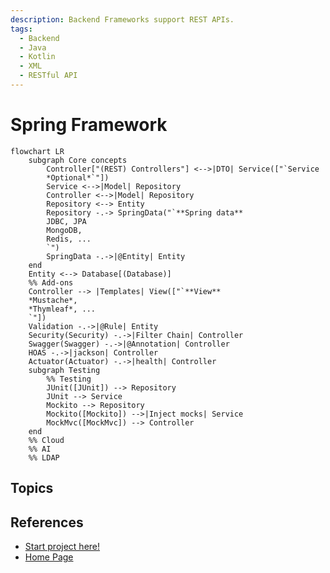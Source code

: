```yaml
---
description: Backend Frameworks support REST APIs.
tags:
  - Backend
  - Java
  - Kotlin
  - XML
  - RESTful API
---
```


# Spring Framework

```mermaid
flowchart LR
    subgraph Core concepts
        Controller["(REST) Controllers"] <-->|DTO| Service(["`Service
        *Optional*`"])
        Service <-->|Model| Repository
        Controller <-->|Model| Repository
        Repository <--> Entity
        Repository -.-> SpringData("`**Spring data**
        JDBC, JPA
        MongoDB,
        Redis, ...
        `")
        SpringData -.->|@Entity| Entity
    end
    Entity <--> Database[(Database)]
    %% Add-ons
    Controller --> |Templates| View(["`**View**
    *Mustache*,
    *Thymleaf*, ...
    `"])
    Validation -.->|@Rule| Entity
    Security(Security) -.->|Filter Chain| Controller
    Swagger(Swagger) -.->|@Annotation| Controller
    HOAS -.->|jackson| Controller
    Actuator(Actuator) -.->|health| Controller
    subgraph Testing
        %% Testing
        JUnit([JUnit]) --> Repository
        JUnit --> Service
        Mockito --> Repository
        Mockito([Mockito]) -->|Inject mocks| Service
        MockMvc([MockMvc]) --> Controller
    end
    %% Cloud
    %% AI
    %% LDAP
```

## Topics


<DocCardList />

## References

- [Start project here!](https://start.spring.io)
- [Home Page](https://spring.io/)
